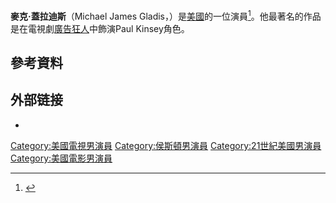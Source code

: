 {{Infobox person
| name = Michael Gladis
| image = Michael Gladis by Gage Skidmore.jpg
|caption=
| birth_name = Michael James Gladis
| birth_date = {{Birth date and age|mf=yes|1977|8|30}}
| birth_place = {{USA}}[[休斯敦|休斯敦]]
| spouse = {{marriage|[[贝丝·贝尔斯|贝丝·贝尔斯]]|2018}}
| occupation = 演員
| years_active = 2002–現在
}}
'''麥克·蓋拉迪斯'''（Michael James Gladis，{{bd|1977年|8月30日}}）是[[美國|美國]]的一位演員<ref>{{Cite web |url=http://www.familytreelegends.com/records/20902?c=search&first=michael&last=gladis |title=存档副本 |accessdate=2016-03-24 |archive-date=2014-03-01 |archive-url=https://web.archive.org/web/20140301184506/http://www.familytreelegends.com/records/20902?c=search&first=michael&last=gladis |dead-url=no }}</ref>。他最著名的作品是在電視劇[[廣告狂人|廣告狂人]]中飾演Paul Kinsey角色。

==參考資料==
{{Reflist}}

== 外部链接 ==
*{{IMDb name|321591}}

{{21世纪00年代美國演員工會獎最佳戲劇影集整體演出}}
{{Authority control}}
{{DEFAULTSORT:Gladis, Michael}}
[[Category:美國電視男演員|Category:美國電視男演員]]
[[Category:侯斯頓男演員|Category:侯斯頓男演員]]
[[Category:21世紀美國男演員|Category:21世紀美國男演員]]
[[Category:美國電影男演員|Category:美國電影男演員]]
{{Actor-stub}}